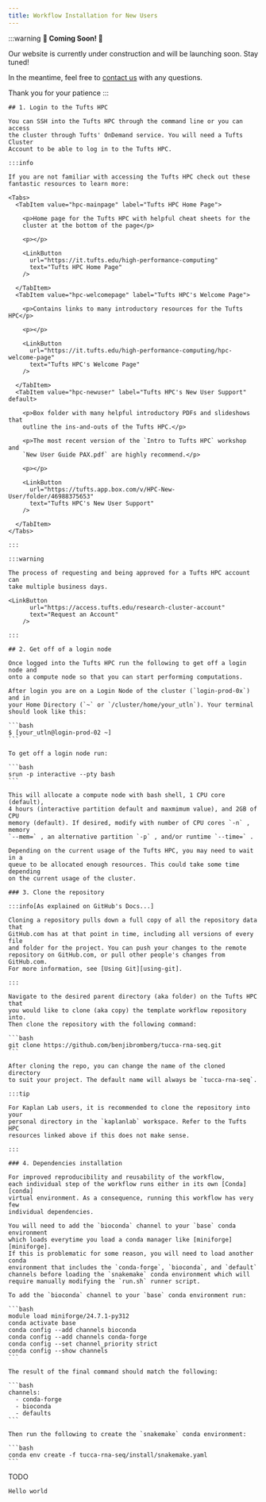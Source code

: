 ```yaml
---
title: Workflow Installation for New Users
---
```



:::warning
**🚧 Coming Soon! 🚧**

Our website is currently under construction and will be launching soon.
Stay tuned!

In the meantime, feel free to [contact us](mailto:benjamin.bromberg@tufts.edu)
with any questions.

Thank you for your patience
:::

<Tabs>
  <TabItem value="tufts-hpc" label="Tufts HPC Users" default>

    ## 1. Login to the Tufts HPC

    You can SSH into the Tufts HPC through the command line or you can access
    the cluster through Tufts' OnDemand service. You will need a Tufts Cluster
    Account to be able to log in to the Tufts HPC.

    :::info

    If you are not familiar with accessing the Tufts HPC check out these
    fantastic resources to learn more:

    <Tabs>
      <TabItem value="hpc-mainpage" label="Tufts HPC Home Page">

        <p>Home page for the Tufts HPC with helpful cheat sheets for the
        cluster at the bottom of the page</p>

        <p></p>

        <LinkButton
          url="https://it.tufts.edu/high-performance-computing"
          text="Tufts HPC Home Page"
        />

      </TabItem>
      <TabItem value="hpc-welcomepage" label="Tufts HPC's Welcome Page">

        <p>Contains links to many introductory resources for the Tufts HPC</p>

        <p></p>

        <LinkButton
          url="https://it.tufts.edu/high-performance-computing/hpc-welcome-page"
          text="Tufts HPC's Welcome Page"
        />

      </TabItem>
      <TabItem value="hpc-newuser" label="Tufts HPC's New User Support" default>

        <p>Box folder with many helpful introductory PDFs and slideshows that
        outline the ins-and-outs of the Tufts HPC.</p>

        <p>The most recent version of the `Intro to Tufts HPC` workshop and
        `New User Guide PAX.pdf` are highly recommend.</p>

        <p></p>

        <LinkButton
          url="https://tufts.app.box.com/v/HPC-New-User/folder/46988375653"
          text="Tufts HPC's New User Support"
        />

      </TabItem>
    </Tabs>

    :::

    :::warning

    The process of requesting and being approved for a Tufts HPC account can
    take multiple business days.

    <LinkButton
          url="https://access.tufts.edu/research-cluster-account"
          text="Request an Account"
        />

    :::

    ## 2. Get off of a login node

    Once logged into the Tufts HPC run the following to get off a login node and
    onto a compute node so that you can start performing computations.

    After login you are on a Login Node of the cluster (`login-prod-0x`) and in
    your Home Directory (`~` or `/cluster/home/your_utln`). Your terminal
    should look like this:

    ```bash
    $ [your_utln@login-prod-02 ~]
    ```

    To get off a login node run:

    ```bash
    srun -p interactive --pty bash
    ```

    This will allocate a compute node with bash shell, 1 CPU core (default),
    4 hours (interactive partition default and maxmimum value), and 2GB of CPU
    memory (default). If desired, modify with number of CPU cores `-n` , memory
    `--mem=` , an alternative partition `-p` , and/or runtime `--time=` .

    Depending on the current usage of the Tufts HPC, you may need to wait in a
    queue to be allocated enough resources. This could take some time depending
    on the current usage of the cluster.

    ### 3. Clone the repository

    :::info[As explained on GitHub's Docs...]

    Cloning a repository pulls down a full copy of all the repository data that
    GitHub.com has at that point in time, including all versions of every file
    and folder for the project. You can push your changes to the remote
    repository on GitHub.com, or pull other people's changes from GitHub.com.
    For more information, see [Using Git][using-git].

    :::

    Navigate to the desired parent directory (aka folder) on the Tufts HPC that
    you would like to clone (aka copy) the template workflow repository into.
    Then clone the repository with the following command:

    ```bash
    git clone https://github.com/benjibromberg/tucca-rna-seq.git
    ```

    After cloning the repo, you can change the name of the cloned directory
    to suit your project. The default name will always be `tucca-rna-seq`.

    :::tip

    For Kaplan Lab users, it is recommended to clone the repository into your
    personal directory in the `kaplanlab` workspace. Refer to the Tufts HPC
    resources linked above if this does not make sense.

    :::

    ### 4. Dependencies installation

    For improved reproducibility and reusability of the workflow,
    each individual step of the workflow runs either in its own [Conda][conda]
    virtual environment. As a consequence, running this workflow has very few
    individual dependencies.

    You will need to add the `bioconda` channel to your `base` conda environment
    which loads everytime you load a conda manager like [miniforge][miniforge].
    If this is problematic for some reason, you will need to load another conda
    environment that includes the `conda-forge`, `bioconda`, and `default`
    channels before loading the `snakemake` conda environment which will
    require manually modifying the `run.sh` runner script.

    To add the `bioconda` channel to your `base` conda environment run:

    ```bash
    module load miniforge/24.7.1-py312
    conda activate base
    conda config --add channels bioconda
    conda config --add channels conda-forge
    conda config --set channel_priority strict
    conda config --show channels
    ```

    The result of the final command should match the following:

    ```bash
    channels:
      - conda-forge
      - bioconda
      - defaults
    ```

    Then run the following to create the `snakemake` conda environment:

    ```bash
    conda env create -f tucca-rna-seq/install/snakemake.yaml
    ```

  </TabItem>
  <TabItem value="external" label="External Users">
    TODO

    Hello world

  </TabItem>
</Tabs>

[conda]: https://docs.conda.io/projects/conda/en/latest/index.html
[miniforge]: https://github.com/conda-forge/miniforge
[using-git]: https://docs.github.com/en/get-started/using-git
